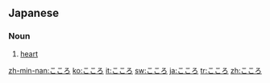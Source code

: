 ==Japanese==
===Noun===
{{ja-noun|h|rom=kokoro}}
# {{ja-def|心}} [[heart]]

[[zh-min-nan:こころ]]
[[ko:こころ]]
[[it:こころ]]
[[sw:こころ]]
[[ja:こころ]]
[[tr:こころ]]
[[zh:こころ]]